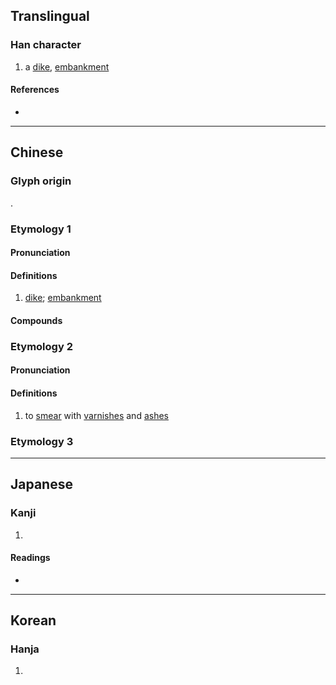 {{character info/new}}
==Translingual==

===Han character===
{{Han char|rn=32|rad=土|as=07|sn=10|four=43111|canj=GJMU|ids=⿰土完}}

# a [[dike]], [[embankment]]

====References====
* {{Han ref|kx=0229.010|dkj=05090|dj=0464.400|hdz=10447.030|uh=57B8|ud=22456|bh=D152|bd=53586}}

----

==Chinese==
{{zh-forms}}

===Glyph origin===
{{Han etym}}
{{Han compound|土|完|c1=s|c2=p|t1=earth|ls=psc}}.

===Etymology 1===

====Pronunciation====
{{zh-pron
|m=yuàn,huán,1nb=standard in Mainland,2nb=standard in Taiwan
|c=jyun4,jyun6
|ma=
|cat=n
}}

====Definitions====
{{zh-hanzi}}

# [[dike]]; [[embankment]] {{gl|used with reference to dikes on the middle reaches of the Yangtze River}}

====Compounds====
{{zh-der|王垸|均垸|大垸|久合垸|垸子}}

===Etymology 2===

====Pronunciation====
{{zh-pron
|m=huán,huàn
|c=wun6
|mc=y
|oc=y
|ma=
|cat=v
}}

====Definitions====
{{zh-hanzi}}

# to [[smear]] with [[varnish]]es and [[ash]]es

===Etymology 3===
{{zh-see|鍰|a}}

----

==Japanese==

===Kanji===
{{ja-kanji|grade=|rs=土07}}

# {{defn|lang=ja|sort=土07}}

====Readings====
* {{ja-readings|on=[[かん]] (kan), [[がん]] (gan)|kun=[[まろぶ]] (marobu)}}

----

==Korean==

===Hanja===
{{ko-hanja|hangeul=완|rv=wan|mr=wan}}

# {{defn|lang=ko|sort=土07}}